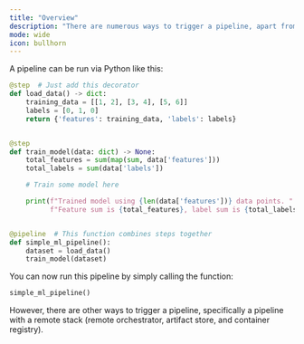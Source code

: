 ```yaml
---
title: "Overview"
description: "There are numerous ways to trigger a pipeline, apart from calling the runner script."
mode: wide
icon: bullhorn
---
```


A pipeline can be run via Python like this:

```py
@step  # Just add this decorator
def load_data() -> dict:
    training_data = [[1, 2], [3, 4], [5, 6]]
    labels = [0, 1, 0]
    return {'features': training_data, 'labels': labels}


@step
def train_model(data: dict) -> None:
    total_features = sum(map(sum, data['features']))
    total_labels = sum(data['labels'])

    # Train some model here

    print(f"Trained model using {len(data['features'])} data points. "
          f"Feature sum is {total_features}, label sum is {total_labels}")


@pipeline  # This function combines steps together
def simple_ml_pipeline():
    dataset = load_data()
    train_model(dataset)
```

You can now run this pipeline by simply calling the function:


```py
simple_ml_pipeline()
```

However, there are other ways to trigger a pipeline, specifically a pipeline with a remote stack (remote orchestrator, artifact store, and container registry).

<CardGroup>
 <Card title="Trigger from Python SDK" icon="python" href="/v/0.67.0/versions/0.66.0/how-to/trigger-pipelines/trigger-a-pipeline-from-client" horizontal/>
 <Card title="Trigger from Another Pipeline" icon="diagram-project" href="/v/0.67.0/versions/0.66.0/how-to/trigger-pipelines/trigger-a-pipeline-from-another" horizontal/>
 <Card title="Trigger from REST API" icon="code" href="/v/0.67.0/versions/0.66.0/how-to/trigger-pipelines/trigger-a-pipeline-from-rest-api" horizontal/>
 </CardGroup>
